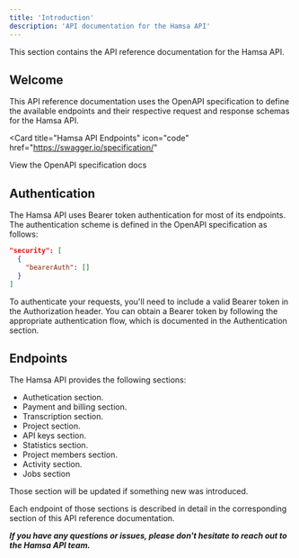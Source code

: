 ```yaml
---
title: 'Introduction'
description: 'API documentation for the Hamsa API'
---
```


<Note>
  This section contains the API reference documentation for the Hamsa API. 
</Note>

## Welcome

This API reference documentation uses the OpenAPI specification to define the available endpoints and their respective request and response schemas for the Hamsa API.

<Card
  title="Hamsa API Endpoints"
  icon="code"
  href="https://swagger.io/specification/"
>

  View the OpenAPI specification docs
</Card>

## Authentication

The Hamsa API uses Bearer token authentication for most of its endpoints. The authentication scheme is defined in the OpenAPI specification as follows:

```json
"security": [
  {
    "bearerAuth": []
  }
]
```

To authenticate your requests, you'll need to include a valid Bearer token in the Authorization header. You can obtain a Bearer token by following the appropriate authentication flow, which is documented in the Authentication section.

## Endpoints

The Hamsa API provides the following sections:
- Authetication section.
- Payment and billing section.
- Transcription section.
- Project section.
- API keys section.
- Statistics section.
- Project members section.
- Activity section.
- Jobs section

<Note>Those section will be updated if something new was introduced.</Note>

Each endpoint of those sections is described in detail in the corresponding section of this API reference documentation.

**_If you have any questions or issues, please don't hesitate to reach out to the Hamsa API team._**
